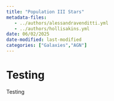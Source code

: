```yaml
---
title: "Population III Stars"
metadata-files: 
   - ../authors/alessandravenditti.yml
   - ../authors/hollisakins.yml
date: 06/02/2025
date-modified: last-modified
categories: ["Galaxies","AGN"]
---
```


# Testing

Testing